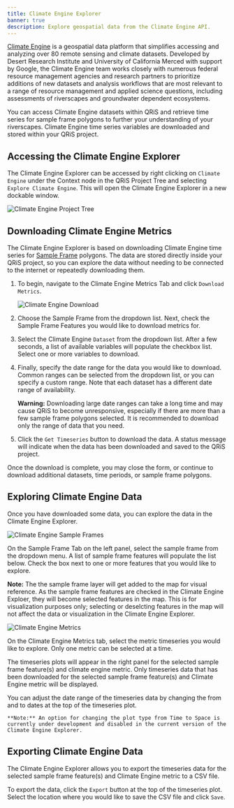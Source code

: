 ```yaml
---
title: Climate Engine Explorer
banner: true
description: Explore geospatial data from the Climate Engine API.
---
```


[Climate Engine](https://www.climateengine.org) is a geospatial data platform that simplifies accessing and analyzing over 80 remote sensing and climate datasets. Developed by Desert Research Institute and University of California Merced with support by Google, the Climate Engine team works closely with numerous federal resource management agencies and research partners to prioritize additions of new datasets and analysis workflows that are most relevant to a range of resource management and applied science questions, including assessments of riverscapes and groundwater dependent ecosystems.

You can access Climate Engine datasets within QRiS and retrieve time series for sample frame polygons to further your understanding of your riverscapes. Climate Engine time series variables are downloaded and stored within your QRiS project.

## Accessing the Climate Engine Explorer

The Climate Engine Explorer can be accessed by right clicking on `Climate Engine` under the Context node in the QRiS Project Tree and selecting `Explore Climate Engine`. This will open the Climate Engine Explorer in a new dockable window.

![Climate Engine Project Tree](/images/software-help/climate-engine/climate-engine-project-tree.png)

## Downloading Climate Engine Metrics

The Climate Engine Explorer is based on downloading Climate Engine time series for [Sample Frame](https://qris.riverscapes.net/software-help/sample-frames/) polygons. The data are stored directly inside your QRiS project, so you can explore the data without needing to be connected to the internet or repeatedly downloading them.

1. To begin, navigate to the Climate Engine Metrics Tab and click `Download Metrics`.

    ![Climate Engine Download](/images/software-help/climate-engine/climate-engine-download.png)

1. Choose the Sample Frame from the dropdown list. Next, check the Sample Frame Features you would like to download metrics for.

1. Select the Climate Engine `Dataset` from the dropdown list. After a few seconds, a list of available variables will populate the checkbox list. Select one or more variables to download.

1. Finally, specify the date range for the data you would like to download. Common ranges can be selected from the dropdown list, or you can specify a custom range. Note that each dataset has a different date range of availability.

    **Warning:** Downloading large date ranges can take a long time and may cause QRiS to become unresponsive, especially if there are more than a few sample frame polygons selected. It is recommended to download only the range of data that you need.

1. Click the `Get Timeseries` button to download the data. A status message will indicate when the data has been downloaded and saved to the QRiS project.

Once the download is complete, you may close the form, or continue to download additional datasets, time periods, or sample frame polygons.

## Exploring Climate Engine Data

Once you have downloaded some data, you can explore the data in the Climate Engine Explorer.

  ![Climate Engine Sample Frames](/images/software-help/climate-engine/climate-engine-sample-frames.png)

On the Sample Frame Tab on the left panel, select the sample frame from the dropdown menu. A list of sample frame features will populate the list below. Check the box next to one or more features that you would like to explore.

  **Note:** The the sample frame layer will get added to the map for visual reference. As the sample frame features are checked in the Climate Engine Exploer, they will become selected features in the map. This is for visualization purposes only; selecting or deselcting features in the map will not affect the data or visualization in the Climate Engine Explorer.

![Climate Engine Metrics](/images/software-help/climate-engine/climate-engine-metrics.png)

On the Climate Engine Metrics tab, select the metric timeseries you would like to explore. Only one metric can be selected at a time.

The timeseries plots will appear in the right panel for the selected sample frame feature(s) and climate engine metric. Only timeseries data that has been downloaded for the selected sample frame feature(s) and Climate Engine metric will be displayed.

You can adjust the date range of the timeseries data by changing the from and to dates at the top of the timeseries plot. 

    **Note:** An option for changing the plot type from Time to Space is currently under development and disabled in the current version of the Climate Engine Explorer.

## Exporting Climate Engine Data

The Climate Engine Explorer allows you to export the timeseries data for the selected sample frame feature(s) and Climate Engine metric to a CSV file.

To export the data, click the `Export` button at the top of the timeseries plot. Select the location where you would like to save the CSV file and click `Save`.
